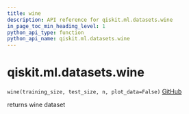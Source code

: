 ```yaml
---
title: wine
description: API reference for qiskit.ml.datasets.wine
in_page_toc_min_heading_level: 1
python_api_type: function
python_api_name: qiskit.ml.datasets.wine
---
```


# qiskit.ml.datasets.wine

<span id="qiskit.ml.datasets.wine" />

`wine(training_size, test_size, n, plot_data=False)` [GitHub](https://github.com/qiskit-community/qiskit-aqua/tree/stable/0.9/qiskit/ml/datasets/wine.py "view source code")

returns wine dataset

